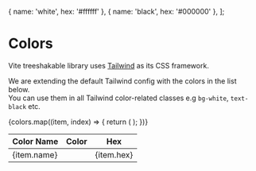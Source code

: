 
<Meta title="Vite treeshakable library/Colors" />

  { name: 'white', hex: '#ffffff' },
  { name: 'black', hex: '#000000' },
];

# Colors

Vite treeshakable library uses [Tailwind](https://tailwindcss.com) as its CSS framework.

We are extending the default Tailwind config with the colors in the list below.  
You can use them in all Tailwind color-related classes e.g `bg-white`, `text-black` etc.

<div className="relative overflow-x-auto">
  <table className="w-full text-sm">
    <thead className="bg-athens-gray text-xs text-night">
      <tr>
        <th scope="col" className="px-6 py-4 text-left">
          Color Name
        </th>
        <th scope="col" className="px-6 py-4 text-center">
          Color
        </th>
        <th scope="col" className="px-6 py-4 text-left">
          Hex
        </th>
      </tr>
    </thead>
    <tbody>
      {colors.map((item, index) => {
        return (
          <tr key={item.name}>
            <td className="px-6 py-4 text-left">{item.name}</td>
            <td className="px-6 py-4 text-center">
              <div className="w-full flex h-full justify-center">
                <div className="h-12 w-12 rounded" style={{ background: item.hex }}></div>
              </div>
            </td>
            <td className="px-6 py-4 text-left">{item.hex}</td>
          </tr>
        );
      })}
    </tbody>
  </table>
</div>
